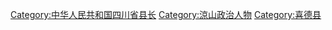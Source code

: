 [[Category:中华人民共和国四川省县长|Category:中华人民共和国四川省县长]]
[[Category:涼山政治人物|Category:涼山政治人物]]
[[Category:喜德县|Category:喜德县]]